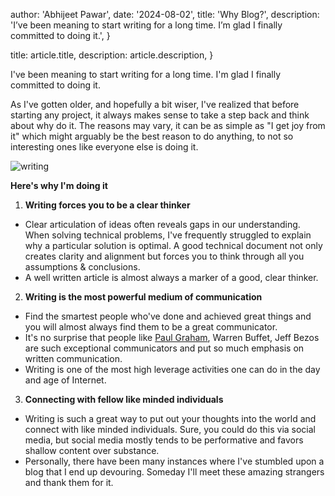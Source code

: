 
  author: 'Abhijeet Pawar',
  date: '2024-08-02',
  title: 'Why Blog?',
  description: 
    'I’ve been meaning to start writing for a long time. I’m glad I finally committed to doing it.',
}

  title: article.title,
  description: article.description,
}


I've been meaning to start writing for a long time. I'm glad I finally committed to doing it.

As I've gotten older, and hopefully a bit wiser, I've realized that before starting any project, 
it always makes sense to take a step back and think about why do it. The reasons may vary, 
it can be as simple as "I get joy from it" which might arguably be the best reason to do anything, to not so interesting ones like everyone else is doing it.

<Image src={image} alt="writing" />

**Here's why I'm doing it**

1. **Writing forces you to be a clear thinker**
- Clear articulation of ideas often reveals gaps in our understanding. When solving technical problems, I've frequently struggled to explain why a particular solution is optimal. A good technical document not only creates clarity and alignment but forces you to think through all you assumptions & conclusions.
- A well written article is almost always a marker of a good, clear thinker.

2. **Writing is the most powerful medium of communication**
- Find the smartest people who've done and achieved great things and you will almost always find them to be a great communicator. 
- It's no surprise that people like [Paul Graham](https://paulgraham.com/writing44.html), Warren Buffet, Jeff Bezos are such exceptional communicators and put so much emphasis on written communication.
- Writing is one of the most high leverage activities one can do in the day and age of Internet.

3. **Connecting with fellow like minded individuals**
- Writing is such a great way to put out your thoughts into the world and connect with like minded individuals. Sure, you could do this via social media, but social media mostly tends to be performative and favors shallow content over substance. 
- Personally, there have been many instances where I've stumbled upon a blog that I end up devouring. Someday I'll meet these amazing strangers and thank them for it.




